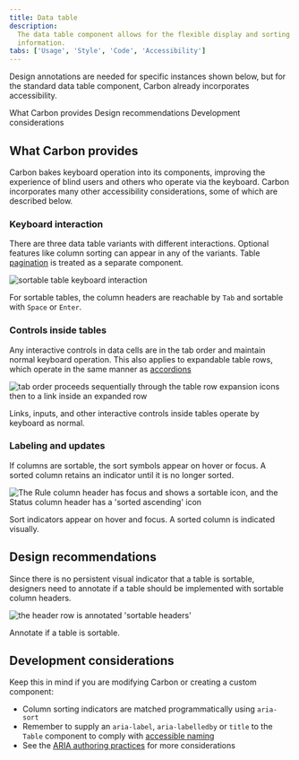 ```yaml
---
title: Data table
description:
  The data table component allows for the flexible display and sorting of
  information.
tabs: ['Usage', 'Style', 'Code', 'Accessibility']
---
```



<PageDescription>

Design annotations are needed for specific instances shown below, but for the
standard data table component, Carbon already incorporates accessibility.

</PageDescription>

<AnchorLinks>
  <AnchorLink>What Carbon provides</AnchorLink>
  <AnchorLink>Design recommendations</AnchorLink>
  <AnchorLink>Development considerations</AnchorLink>
</AnchorLinks>

## What Carbon provides

Carbon bakes keyboard operation into its components, improving the experience of
blind users and others who operate via the keyboard. Carbon incorporates many
other accessibility considerations, some of which are described below.

### Keyboard interaction

There are three data table variants with different interactions. Optional
features like column sorting can appear in any of the variants. Table
[pagination](https://www.carbondesignsystem.com/components/pagination/usage/) is
treated as a separate component.

<Row>
<Column colLg={8}>

![sortable table keyboard interaction](images/datatable-accessibility-1.png)

</Column>
</Row>

For sortable tables, the column headers are reachable by `Tab` and sortable with
`Space` or `Enter`.

### Controls inside tables

Any interactive controls in data cells are in the tab order and maintain normal
keyboard operation. This also applies to expandable table rows, which operate in
the same manner as
[accordions](https://www.carbondesignsystem.com/components/accordions/usage/)

<Row>
<Column colLg={8}>

![tab order proceeds sequentially through the table row expansion icons then to a link inside an expanded row](images/datatable-accessibility-2.png)

</Column>
</Row>

Links, inputs, and other interactive controls inside tables operate by keyboard
as normal.

### Labeling and updates

If columns are sortable, the sort symbols appear on hover or focus. A sorted
column retains an indicator until it is no longer sorted.

<Row>
<Column colLg={8}>

![The Rule column header has focus and shows a sortable icon, and the Status column header has a 'sorted ascending' icon](images/datatable-accessibility-3.png)

</Column>
</Row>

Sort indicators appear on hover and focus. A sorted column is indicated
visually.

## Design recommendations

Since there is no persistent visual indicator that a table is sortable,
designers need to annotate if a table should be implemented with sortable column
headers.

<Row>
<Column colLg={8}>

![the header row is annotated 'sortable headers'](images/datatable-accessibility-4.png)

</Column>
</Row>

Annotate if a table is sortable.

## Development considerations

Keep this in mind if you are modifying Carbon or creating a custom component:

- Column sorting indicators are matched programmatically using `aria-sort`
- Remember to supply an `aria-label`, `aria-labelledby` or `title` to the
  `Table` component to comply with
  [accessible naming](https://able.ibm.com/rules/archives/latest/doc/en-US/aria_accessiblename_exists.html)
- See the
  [ARIA authoring practices](https://www.w3.org/TR/wai-aria-practices-1.2/#table)
  for more considerations

<A11yStatus layout="table" components="Data table" />

